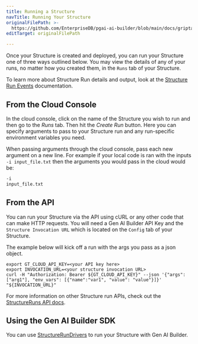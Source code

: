 ```yaml
---
title: Running a Structure
navTitle: Running Your Structure
originalFilePath: >-
  https://github.com/EnterpriseDB/pgai-ai-builder/blob/main/docs/griptape-cloud/structures/run-structure.md
editTarget: originalFilePath

---
```


Once your Structure is created and deployed, you can run your Structure one of three ways outlined below. You may view the details of any of your runs, no matter how you created them, in the `Runs` tab of your Structure.

To learn more about Structure Run details and output, look at the [Structure Run Events](structure-run-events.mdx) documentation.

## From the Cloud Console

In the cloud console, click on the name of the Structure you wish to run and then go to the *Runs* tab. Then hit the *Create Run* button. Here you can specify arguments to pass to your Structure run and any run-specific environment variables you need.

When passing arguments through the cloud console, pass each new argument on a new line. For example if your local code is ran with the inputs `-i input_file.txt` then the arguments you would pass in the cloud would be:

```bash
-i
input_file.txt
```

## From the API

You can run your Structure via the API using cURL or any other code that can make HTTP requests. You will need a Gen AI Builder API Key and the `Structure Invocation URL` which is located on the `Config` tab of your Structure.

The example below will kick off a run with the args you pass as a json object.

```shell
export GT_CLOUD_API_KEY=<your API key here>
export INVOCATION_URL=<your structure invocation URL>
curl -H "Authorization: Bearer ${GT_CLOUD_API_KEY}" --json '{"args": ["arg1"], "env_vars": [{"name":"var1", "value": "value"}]}' "${INVOCATION_URL}"
```

For more information on other Structure run APIs, check out the [StructureRuns API docs](../api#structureruns).

## Using the Gen AI Builder SDK

You can use [StructureRunDrivers](../../../builder/sdk/drivers/structure-run-drivers.mdx#gen-ai-builder) to run your Structure with Gen AI Builder.
